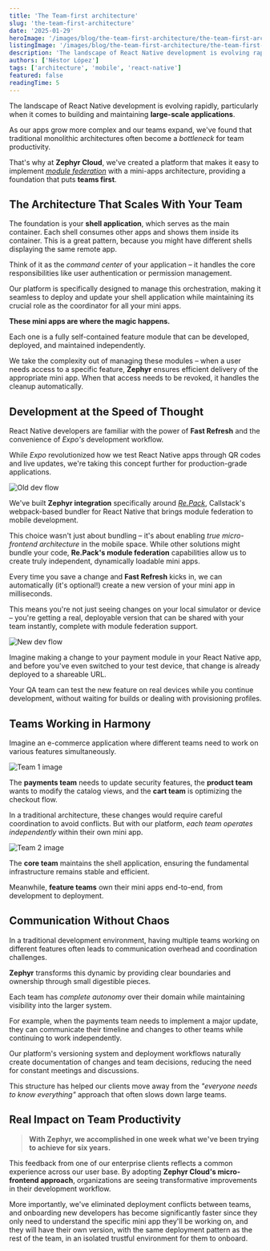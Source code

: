 ```yaml
---
title: 'The Team-first architecture'
slug: 'the-team-first-architecture'
date: '2025-01-29'
heroImage: '/images/blog/the-team-first-architecture/the-team-first-architecture.webp'
listingImage: '/images/blog/the-team-first-architecture/the-team-first-architecture.webp'
description: 'The landscape of React Native development is evolving rapidly. As apps grow more complex and teams expand, traditional monolithic architectures often become a bottleneck for team productivity.'
authors: ['Néstor López']
tags: ['architecture', 'mobile', 'react-native']
featured: false
readingTime: 5
---
```



The landscape of React Native development is evolving rapidly, particularly when it comes to building and maintaining **large-scale applications**.

As our apps grow more complex and our teams expand, we've found that traditional monolithic architectures often become a _bottleneck_ for team productivity.

That's why at **Zephyr Cloud**, we've created a platform that makes it easy to implement [_module federation_](https://module-federation.io) with a mini-apps architecture, providing a foundation that puts **teams first**.

## The Architecture That Scales With Your Team

The foundation is your **shell application**, which serves as the main container. Each shell consumes other apps and shows them inside its container. This is a great pattern, because you might have different shells displaying the same remote app.

Think of it as the _command center_ of your application – it handles the core responsibilities like user authentication or permission management.

Our platform is specifically designed to manage this orchestration, making it seamless to deploy and update your shell application while maintaining its crucial role as the coordinator for all your mini apps.

**These mini apps are where the magic happens.**

Each one is a fully self-contained feature module that can be developed, deployed, and maintained independently.

We take the complexity out of managing these modules – when a user needs access to a specific feature, **Zephyr** ensures efficient delivery of the appropriate mini app. When that access needs to be revoked, it handles the cleanup automatically.

## Development at the Speed of Thought

React Native developers are familiar with the power of **Fast Refresh** and the convenience of _Expo's_ development workflow.

While _Expo_ revolutionized how we test React Native apps through QR codes and live updates, we're taking this concept further for production-grade applications.

<img src={oldFlow} alt="Old dev flow" />

We've built **Zephyr integration** specifically around [_Re.Pack_](https://github.com/callstack/repack), Callstack's webpack-based bundler for React Native that brings module federation to mobile development.

This choice wasn't just about bundling – it's about enabling _true micro-frontend architecture_ in the mobile space. While other solutions might bundle your code, **Re.Pack's module federation** capabilities allow us to create truly independent, dynamically loadable mini apps.

Every time you save a change and **Fast Refresh** kicks in, we can automatically (it's optional!) create a new version of your mini app in milliseconds.

This means you're not just seeing changes on your local simulator or device – you're getting a real, deployable version that can be shared with your team instantly, complete with module federation support.

<img src={newFlow} alt="New dev flow" />

Imagine making a change to your payment module in your React Native app, and before you've even switched to your test device, that change is already deployed to a shareable URL.

Your QA team can test the new feature on real devices while you continue development, without waiting for builds or dealing with provisioning profiles.

## Teams Working in Harmony

Imagine an e-commerce application where different teams need to work on various features simultaneously.

<img src={team1} alt="Team 1 image" />

The **payments team** needs to update security features, the **product team** wants to modify the catalog views, and the **cart team** is optimizing the checkout flow.

In a traditional architecture, these changes would require careful coordination to avoid conflicts. But with our platform, _each team operates independently_ within their own mini app.

<img src={team2} alt="Team 2 image" />

The **core team** maintains the shell application, ensuring the fundamental infrastructure remains stable and efficient.

Meanwhile, **feature teams** own their mini apps end-to-end, from development to deployment.

## Communication Without Chaos

In a traditional development environment, having multiple teams working on different features often leads to communication overhead and coordination challenges.

**Zephyr** transforms this dynamic by providing clear boundaries and ownership through small digestible pieces.

Each team has _complete autonomy_ over their domain while maintaining visibility into the larger system.

For example, when the payments team needs to implement a major update, they can communicate their timeline and changes to other teams while continuing to work independently.

Our platform's versioning system and deployment workflows naturally create documentation of changes and team decisions, reducing the need for constant meetings and discussions.

This structure has helped our clients move away from the _"everyone needs to know everything"_ approach that often slows down large teams.

## Real Impact on Team Productivity

> **With Zephyr, we accomplished in one week what we've been trying to achieve for six years.**

This feedback from one of our enterprise clients reflects a common experience across our user base. By adopting **Zephyr Cloud's micro-frontend approach**, organizations are seeing transformative improvements in their development workflow.

More importantly, we've eliminated deployment conflicts between teams, and onboarding new developers has become significantly faster since they only need to understand the specific mini app they'll be working on, and they will have their own version, with the same deployment pattern as the rest of the team, in an isolated trustful environment for them to onboard.
